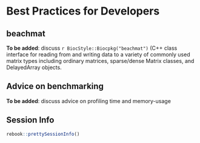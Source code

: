 # Best Practices for Developers {#da-developers}

## beachmat

**To be added**: discuss `r BiocStyle::Biocpkg("beachmat")` (C++ class interface for reading from and writing data to a variety of commonly used matrix types including ordinary matrices, sparse/dense Matrix classes, and DelayedArray objects. 
 
## Advice on benchmarking

**To be added**: discuss advice on profiling time and memory-usage


## Session Info {-}

```r
rebook::prettySessionInfo()
```